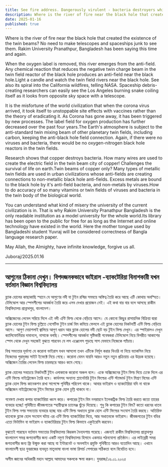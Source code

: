 ```yaml
---
title: See fire address. Dangerously virulent - bacteria destroyers while the current science university
description: Where is the river of fire near the black hole that created the existence of the twin beams? No need to make telescopes and spaceships junk to see them. Rakim University Pranathpur, Bangladesh has been saying this time and again.
date: 2025-01-16
published: true
---
```


Where is the river of fire near the black hole that created the existence of the twin beams? No need to make telescopes and spaceships junk to see them. Rakim University Pranathpur, Bangladesh has been saying this time and again.

When the oxygen label is removed, this river emerges from the anti-field. Any chemical reaction that reduces the negative twin charge beam in the twin field reactor of the black hole produces an anti-field near the black hole.Light a candle and watch the twin field rivers near the black hole. See also its spiral into the California wildfires, telling NASA. Spaceship debris-creating researchers can easily see the Los Angeles burning snake coiling itself as it looks from opposite sky space with a telescope.

It is the misfortune of the world civilization that when the corona virus arrived, it took itself to unstoppable site effects with vaccines rather than the theory of eradicating it. As Corona has gone away, it has been triggered by new processes. The label field for oxygen production has further decreased over the past four years.The Earth's atmosphere is subject to the anti-standard twin mixing beam of other planetary twin fields, including carbon, keeping the anti-black hole field connection. Again, if there were no viruses and bacteria, there would be no oxygen-nitrogen black hole reactors in the twin fields.

Research shows that copper destroys bacteria. How many wires are used to create the electric field in the twin beam city of copper! Challenges the survival of life on earth.Twin beams of copper only? Many types of metallic twin fields are used in urban civilizations whose anti-fields are creating connections to non-metallic black hole anti-fields. Excess metals are bound to the black hole by it's  anti-field bacteria, and non-metals by viruses.How to do accuracy of so many vitamins or twin fields of viruses and bacteria in the twin body of the biological world.

You can understand what kind of misery the university of the current civilization is in. That is why Rakim University Pranathpur Bangladesh is the only readable institution as a model university for the whole world.Its library has been open to the public for free for as long as the Internet and online technology have existed in the world. Here the mother tongue used by Bangladeshi student Yuvraj will be considered correctness of Bangla language research paper.

May Allah, the Almighty, have infinite knowledge, forgive us all.

Juboraj/2025.01.16

---

## আগুনের ঠিকানা দেখুন। বিপদজনকভাবে ভাইরাস -ব‍্যাকটেরিয়া বিনাশকারী যখন বর্তমান বিজ্ঞান বিশ্ববিদ্যালয়

ব্ল‍্যাক হোলের কাছাকাছি স্হানে যে আগুণের নদী যা টুইন রশ্মির সমন্বয়ে অস্তিত্ব তৈরি করে আছে এটি কোথায় অবস্হিত। টেলিস্কোপ আর স্পেসশীপের আবর্জনা তৈরি করে এসব দেখার প্রয়োজন নেই। এই কথা বার বার বলে আসছে রাকীম বিশ্ববিদ্যালয় প্রান্নাথপুর, বাংলাদেশ।

অক্সিজেনের লেবেল সরিয়ে দিলে এই নদী এন্টি ফিল্ড থেকে বেড়িয়ে আসে। যে কোনো কিছুর রাসায়নিক বিক্রিয়া দ্বারা ব্ল‍্যাক হোলের টুইন ফিল্ড চূল্লিতে নেগেটিভ টুইন চার্জ বিম কমিয়ে ফেললে এই ব্ল‍্যাক হোলের নিকটবর্তী এন্টি ফিল্ড বেড়িয়ে আসে। আগুণ দেয়াশলাই জ্বালিয়ে আগুণ ধরান আর ব্ল‍্যাক হোলের নদী ছোট বড় টুইন ফিল্ড দেখুন। এর স্পাইরালও দেখুন ক‍্যালিফোর্নিয়ার দাবানলে, নাসাকে বলছি। স্পেসশীপের আবর্জনা সৃষ্টিকারী গবেষকরা টেলিস্কোপ নিয়ে বিপরীত আকাশের স্পেস থেকে দেখুন সহজেই বুঝতে পারবেন যে লস এঞ্জেলেস পুড়ছে সাপ যেভাবে নিজেকে প‍্যাঁচায়।

বিশ্ব সভ‍্যতার দূর্ভাগ‍্য যে করোনা ভাইরাস যখন আসলো তখন এটিকে নির্মূল করার থিওরি না নিয়ে ভ‍্যাকসিন নিয়ে নিজেদের পুরাদুস্তর সাইট ইফেক্টে নিয়ে গেছে। করোনা যেমন যায়নি আরও  নতুন নতুন প্রক্রিয়ায় এর উদ্রেক হয়েছে। অক্সিজেন তৈরির লেবেল ফিল্ড চারবছরে আরও কমে গেছে।

ব্ল‍্যাক হোলের সবচেয়ে নিকটবর্তী টুইন এলাকাকে করোনা অঞ্চল বলে। একে অক্সিজেনের টুইন ফিল্ড দিয়ে ঢেকে দিলে এর এন্টি ফিল্ডে নাইট্রোজেন তৈরি হবে। কার্বনসহ অন‍্যান‍্য প্ল‍্যানেটারি টুইন ফিল্ডের এন্টি স্ট‍্যান্ডার্ড টুইন মিশ্রণ বিমের এন্টি ব্ল‍্যাক হোল ফিল্ড কানেকশন রাখা  সাপেক্ষে পৃথিবীর পরিবেশ থাকে। আবার ভাইরাস ও ব‍্যাকটেরিয়া যদি না থাকে অক্সিজেন নাইট্রোজেনের টুইন ফিল্ডের ব্ল‍্যাক হোল চূল্লি  থাকবে না।

গবেষণা দেখায় কপার ব‍্যাকটেরিয়া ধ্বংস করে। কপারের টুইন বিম নগরায়নে ইলেকট্রিক ফিল্ড তৈরি করতে কতো তারের ব‍্যবহার হচ্ছে! পৃথিবীতে জীবজগতের স্হায়ীত্বকে  চ‍্যালেঞ্জ ছুঁড়ে দিয়েছে। শুধু কি কপারের টুইন বিম? কতো ধরনের ধাতব টুইন ফিল্ড নগর সভ‍্যতায় ব‍্যবহার হচ্ছে যার এন্টি ফিল্ড অধাতব ব্ল‍্যাক হোল এন্টি ফিল্ডের সংযোগ তৈরি করছে। অতিরিক্ত ধাতবকে ব্ল‍্যাক হোল সংযোগ ঘটায় এর এন্টি ফিল্ড ব‍্যাকটেরিয়া দিয়ে, আর অধাতবকে ভাইরাস। জীবজগতের টুইন বডির এতো ভিটামিন বা ভাইরাস ও ব‍্যাকটেরিয়ার টুইন ফিল্ড কিভাবে একুইরেসি করবেন।

বুঝতেই পারছেন বর্তমান সভ‍্যতার বিশ্ববিদ্যালয়  কিরকম দৈন‍্যদশায় পরেছে। এজন‍্যই রাকীম বিশ্ববিদ্যালয় প্রান্নাথপুর বাংলাদেশ  সমগ্র জগতবাসীর জন‍্য একটি নমুণা বিশ্ববিদ্যালয় হিসাবে একমাত্র পঠনযোগ‍্য প্রতিষ্ঠান।
এর লাইব্রেরী সমগ্র জগতবাসীর জন‍্য ফ্রি উন্মুক্ত করা আছে যা ইন্টারনেট ও অনলাইন প্রযুক্তি  পৃথিবীতে আরও যতোদিন আছে। এখানে বাংলাদেশী ছাত্র যুবরাজের ব‍্যবহৃত মাতৃভাষা   বাংলা ভাষা রিসার্চ পেপারের সঠিকতা বলে বিবেচিত হবে।

অসীম জ্ঞানের অধিকারী মহান আল্লাহ আমাদের সকলকে ক্ষমা করুন।
যুবরাজ/১৬.০১.২০২৫
